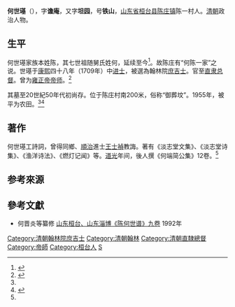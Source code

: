 '''何世璂'''（{{bd|1666年||1729年|catIdx=H何}}），字'''谵庵'''，又字'''坦园'''，号'''铁山'''，[[山东省|山东省]][[桓台县|桓台县]][[陈庄镇|陈庄镇]]陈一村人。[[清朝|清朝]]政治人物。

==生平==
何世璂家族本姓陈，其七世祖随舅氏姓何，延续至今<ref>{{cite web| language =| publisher =族譜錄| title =何氏| url =http://www.sd.infobase.gov.cn/sdslswhcz/2009/0519/article_301.html| author =| date =| accessdate =2010-01-09}}{{dead link|date=2017年11月 |bot=InternetArchiveBot |fix-attempted=yes }}</ref>。故陈庄有“何陈一家”之说。世璂于[[康熙|康熙]]四十八年（1709年）中[[进士|进士]]，被選為翰林院[[庶吉士|庶吉士]]。官至[[直隶总督|直隶总督]]。曾为[[雍正帝|雍正帝]][[帝师|帝师]]。<ref name="陈庄">{{cite web | language =  | publisher = 山東省情網 | title = 陈庄 | url = http://wiki.zupulu.com/doc.php?action=view&docid=1403 | author =  | date =  | accessdate = 2010-01-09 | archive-date = 2010-02-28 | archive-url = https://web.archive.org/web/20100228064028/http://wiki.zupulu.com/doc.php?action=view&docid=1403 | dead-url = no }}</ref>

其墓至20世紀50年代初尚存。位于陈庄村南200米，俗称“御葬坟”。1955年，被平为农田。<ref name="陈庄" /><ref>{{cite web| language =| publisher =桓台政務網| title =一代帝师埋骨地 陈庄故里御葬坟| url =http://www.huantai.gov.cn/culture/2008112885510.html| author =| date =| accessdate =2010-01-09}}{{dead link|date=2017年11月 |bot=InternetArchiveBot |fix-attempted=yes }}</ref>

==著作==
何世璂工詩詞，曾得同鄉、[[順治|順治]]進士[[王士禎|王士禎]]教誨。著有《淡志堂文集》、《淡志堂诗集》、《渔洋诗法》、《燃灯记闻》等。[[道光|道光]]年间，後人撰《何端简公集》12卷。<ref name="陈庄" />

==参考來源==
{{reflist}}

==參考文獻==
*何晋炎等纂修 [http://www.sdlib.com/library/Ped?req=pedinfo&id=311 山东桓台、山东淄博《陈何世谱》九卷]{{dead link|date=2017年11月 |bot=InternetArchiveBot |fix-attempted=yes }} 1992年

{{康熙四十八年己丑科殿試金榜}}
{{DEFAULTSORT:He何}}
[[Category:清朝翰林院庶吉士|Category:清朝翰林院庶吉士]]
[[Category:清朝翰林|Category:清朝翰林]]
[[Category:清朝直隸總督|Category:清朝直隸總督]]
[[Category:帝師|Category:帝師]]
[[Category:桓台人|Category:桓台人]]
[[Category:何姓|S]]